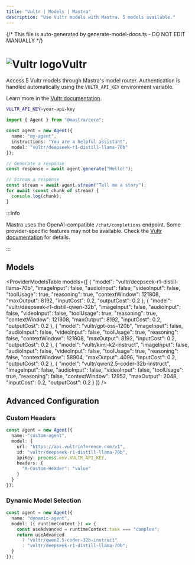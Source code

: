 ```yaml
---
title: "Vultr | Models | Mastra"
description: "Use Vultr models with Mastra. 5 models available."
---
```


{/* This file is auto-generated by generate-model-docs.ts - DO NOT EDIT MANUALLY */}




# <img src="https://models.dev/logos/vultr.svg" alt="Vultr logo" className="inline w-8 h-8 mr-2 align-middle dark:invert dark:brightness-0 dark:contrast-200" />Vultr

Access 5 Vultr models through Mastra's model router. Authentication is handled automatically using the `VULTR_API_KEY` environment variable.

Learn more in the [Vultr documentation](https://api.vultrinference.com/).

```bash
VULTR_API_KEY=your-api-key
```

```typescript
import { Agent } from "@mastra/core";

const agent = new Agent({
  name: "my-agent",
  instructions: "You are a helpful assistant",
  model: "vultr/deepseek-r1-distill-llama-70b"
});

// Generate a response
const response = await agent.generate("Hello!");

// Stream a response
const stream = await agent.stream("Tell me a story");
for await (const chunk of stream) {
  console.log(chunk);
}
```

:::info

Mastra uses the OpenAI-compatible `/chat/completions` endpoint. Some provider-specific features may not be available. Check the [Vultr documentation](https://api.vultrinference.com/) for details.

:::

## Models

<ProviderModelsTable
  models={[
  {
    "model": "vultr/deepseek-r1-distill-llama-70b",
    "imageInput": false,
    "audioInput": false,
    "videoInput": false,
    "toolUsage": true,
    "reasoning": true,
    "contextWindow": 121808,
    "maxOutput": 8192,
    "inputCost": 0.2,
    "outputCost": 0.2
  },
  {
    "model": "vultr/deepseek-r1-distill-qwen-32b",
    "imageInput": false,
    "audioInput": false,
    "videoInput": false,
    "toolUsage": true,
    "reasoning": true,
    "contextWindow": 121808,
    "maxOutput": 8192,
    "inputCost": 0.2,
    "outputCost": 0.2
  },
  {
    "model": "vultr/gpt-oss-120b",
    "imageInput": false,
    "audioInput": false,
    "videoInput": false,
    "toolUsage": true,
    "reasoning": false,
    "contextWindow": 121808,
    "maxOutput": 8192,
    "inputCost": 0.2,
    "outputCost": 0.2
  },
  {
    "model": "vultr/kimi-k2-instruct",
    "imageInput": false,
    "audioInput": false,
    "videoInput": false,
    "toolUsage": true,
    "reasoning": false,
    "contextWindow": 58904,
    "maxOutput": 4096,
    "inputCost": 0.2,
    "outputCost": 0.2
  },
  {
    "model": "vultr/qwen2.5-coder-32b-instruct",
    "imageInput": false,
    "audioInput": false,
    "videoInput": false,
    "toolUsage": true,
    "reasoning": false,
    "contextWindow": 12952,
    "maxOutput": 2048,
    "inputCost": 0.2,
    "outputCost": 0.2
  }
]}
/>

## Advanced Configuration

### Custom Headers

```typescript
const agent = new Agent({
  name: "custom-agent",
  model: {
    url: "https://api.vultrinference.com/v1",
    id: "vultr/deepseek-r1-distill-llama-70b",
    apiKey: process.env.VULTR_API_KEY,
    headers: {
      "X-Custom-Header": "value"
    }
  }
});
```

### Dynamic Model Selection

```typescript
const agent = new Agent({
  name: "dynamic-agent",
  model: ({ runtimeContext }) => {
    const useAdvanced = runtimeContext.task === "complex";
    return useAdvanced
      ? "vultr/qwen2.5-coder-32b-instruct"
      : "vultr/deepseek-r1-distill-llama-70b";
  }
});
```


